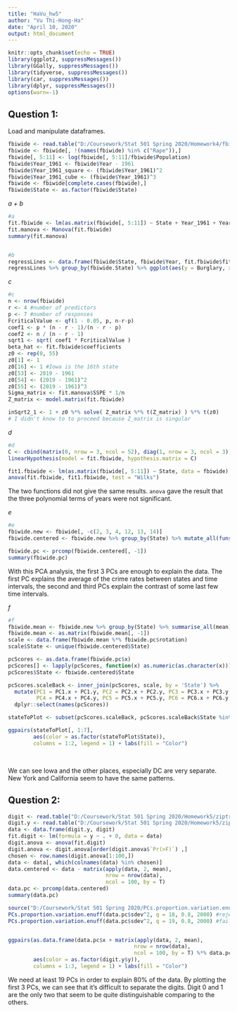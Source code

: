---
title: "HaVu_hw5"
author: "Vu Thi-Hong-Ha"
date: "April 10, 2020"
output: html_document
---

```{r setup, include=FALSE}
knitr::opts_chunk$set(echo = TRUE)
library(ggplot2, suppressMessages())
library(GGally, suppressMessages())
library(tidyverse, suppressMessages())
library(car, suppressMessages())
library(dplyr, suppressMessages())
options(warn=-1)
```

## Question 1:
Load and manipulate dataframes. <br />
```{r}
fbiwide <- read.table("D:/Coursework/Stat 501 Spring 2020/Homework4/fbiwide.txt", sep = " ", header = T, row.names = 1)
fbiwide <- fbiwide[, !(names(fbiwide) %in% c("Rape")),]
fbiwide[, 5:11] <- log(fbiwide[, 5:11]/fbiwide$Population)
fbiwide$Year_1961 <- fbiwide$Year - 1961
fbiwide$Year_1961_square <- (fbiwide$Year_1961)^2
fbiwide$Year_1961_cube <- (fbiwide$Year_1961)^3
fbiwide <- fbiwide[complete.cases(fbiwide),]
fbiwide$State <- as.factor(fbiwide$State)
```

*a + b*
```{r}
#a
fit.fbiwide <- lm(as.matrix(fbiwide[, 5:11]) ~ State + Year_1961 + Year_1961_square + Year_1961_cube, data = fbiwide)
fit.manova <- Manova(fit.fbiwide)
summary(fit.manova)


#b
regressLines <- data.frame(fbiwide$State, fbiwide$Year, fit.fbiwide$fitted.values)
regressLines %>% group_by(fbiwide.State) %>% ggplot(aes(y = Burglary, x = fbiwide.Year, colour = fbiwide.State)) + geom_line()

```

*c*
```{r, eval=F}
#c
n <- nrow(fbiwide)
r <- 4 #number of predictors
p <- 7 #number of responses
FcriticalValue <- qf(1 - 0.05, p, n-r-p)
coef1 <- p * (n - r - 1)/(n - r - p)
coef2 <- n / (n - r - 1)
sqrt1 <- sqrt( coef1 * FcriticalValue )
beta_hat <- fit.fbiwide$coefficients
z0 <- rep(0, 55)
z0[1] <- 1
z0[16] <- 1 #Iowa is the 16th state
z0[53] <- 2019 - 1961
z0[54] <- (2019 - 1961)^2
z0[55] <- (2019 - 1961)^3
Sigma_matrix <- fit.manova$SSPE * 1/n
Z_matrix <- model.matrix(fit.fbiwide)

inSqrt2_1 <- 1 + z0 %*% solve( Z_matrix %*% t(Z_matrix) ) %*% t(z0)
# I didn't know to to proceed because Z_matrix is singular

```


*d*
```{r}
#d
C <- cbind(matrix(0, nrow = 3, ncol = 52), diag(1, nrow = 3, ncol = 3))
linearHypothesis(model = fit.fbiwide, hypothesis.matrix = C)

fit1.fbiwide <- lm(as.matrix(fbiwide[, 5:11]) ~ State, data = fbiwide)
anova(fit.fbiwide, fit1.fbiwide, test = "Wilks")

```
The two functions did not give the same results. `anova` gave the result that the three polynomial terms of years were not significant. <br />

*e*

```{r}
#e
fbiwide.new <- fbiwide[, -c(2, 3, 4, 12, 13, 14)]
fbiwide.centered <- fbiwide.new %>% group_by(State) %>% mutate_all(funs(. - mean(.)))

fbiwide.pc <- prcomp(fbiwide.centered[, -1])
summary(fbiwide.pc)
```

With this PCA analysis, the first 3 PCs are enough to explain the data. The first PC explains the average of the crime rates between states and time intervals, the second and third PCs explain the contrast of some last few time intervals.  <br />

*f* <br />
```{r}
#f
fbiwide.mean <- fbiwide.new %>% group_by(State) %>% summarise_all(mean)
fbiwide.mean <- as.matrix(fbiwide.mean[, -1])
scale <- data.frame(fbiwide.mean %*% fbiwide.pc$rotation)
scale$State <- unique(fbiwide.centered$State)

pcScores <- as.data.frame(fbiwide.pc$x)
pcScores[] <- lapply(pcScores, function(x) as.numeric(as.character(x)))
pcScores$State <- fbiwide.centered$State

pcScores.scaleBack <- inner_join(pcScores, scale, by = 'State') %>%
  mutate(PC1 = PC1.x + PC1.y, PC2 = PC2.x + PC2.y, PC3 = PC3.x + PC3.y,
         PC4 = PC4.x + PC4.y, PC5 = PC5.x + PC5.y, PC6 = PC6.x + PC6.y, PC7 = PC7.x + PC7.y) %>%
  dplyr::select(names(pcScores))

stateToPlot <- subset(pcScores.scaleBack, pcScores.scaleBack$State %in% c("California", "Iowa", "Illinois", "District of Columbia", "New York"))

ggpairs(stateToPlot[, 1:7],
        aes(color = as.factor(stateToPlot$State)),
        columns = 1:2, legend = 1) + labs(fill = "Color")

```
<br />

We can see Iowa and the other places, especially DC are very separate. New York and California seem to have the same patterns. <br />


## Question 2:
```{r}
digit <- read.table("D:/Coursework/Stat 501 Spring 2020/Homework5/ziptrain.dat")
digit.y <- read.table("D:/Coursework/Stat 501 Spring 2020/Homework5/zipdigit.dat", col.names = "y")
data <- data.frame(digit.y, digit)
fit.digit <- lm(formula = y ~ . + 0, data = data)
digit.anova <- anova(fit.digit)
digit.anova <- digit.anova[order(digit.anova$`Pr(>F)`) ,]
chosen <- row.names(digit.anova[1:100,])
data <- data[, which(colnames(data) %in% chosen)]
data.centered <- data - matrix(apply(data, 2, mean),
                               nrow = nrow(data),
                               ncol = 100, by = T)
data.pc <- prcomp(data.centered)
summary(data.pc)

source("D:/Coursework/Stat 501 Spring 2020/PCs.proportion.variation.enuff.R")
PCs.proportion.variation.enuff(data.pc$sdev^2, q = 18, 0.8, 2000) #reject the null that the first 18 PCs are adequate to explain
PCs.proportion.variation.enuff(data.pc$sdev^2, q = 19, 0.8, 2000) #fail to reject the null


ggpairs(as.data.frame(data.pc$x + matrix(apply(data, 2, mean),
                                        nrow = nrow(data),
                                        ncol = 100, by = T) %*% data.pc$rotation),
        aes(color = as.factor(digit.y$y)),
        columns = 1:3, legend = 1) + labs(fill = "Color")
```



We need at least 19 PCs in order to explain 80\% of the data. By plotting the first 3 PCs, we can see that it's difficult to separate the digits. Digit 0 and 1 are the only two that seem to be quite distinguishable comparing to the others.